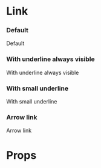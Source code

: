 

<Meta title="Core/Link" component={Link} />

# Link

### Default

<Canvas>
  <Story name="Default">
    <Box padding={4}>
      <Link href="/something">Default</Link>
    </Box>
  </Story>
</Canvas>

### With underline always visible

<Canvas>
  <Story name="UnderlineAlwaysVisible">
    <Box padding={4}>
      <Link
        href="/something"
        color="blue400"
        underline="normal"
        underlineVisibility="always"
      >
        With underline always visible
      </Link>
    </Box>
  </Story>
</Canvas>

### With small underline

<Canvas>
  <Story name="SmallUnderline">
    <Box padding={4}>
      <Link href="/something" color="blue400" underline="small">
        With small underline
      </Link>
    </Box>
  </Story>
</Canvas>

### Arrow link

<Canvas>
  <Story name="ArrowLink">
    <Box padding={4}>
      <ArrowLink href="/something">Arrow link</ArrowLink>
    </Box>
  </Story>
</Canvas>

# Props

<ArgsTable of={Link} />
